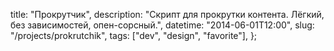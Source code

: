 
  title: "Прокрутчик",
  description: "Скрипт для прокрутки контента. Лёгкий, без зависимостей, опен-сорсный.",
  datetime: "2014-06-01T12:00",
  slug: "/projects/prokrutchik",
  tags: ["dev", "design", "favorite"],
};

<Redirect to="https://bespoyasov.ru/scroller" />
